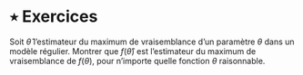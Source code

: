 # ٭ Exercices

:::{exr-mlef}

Soit $\hat{\theta}$ l'estimateur du maximum de vraisemblance d'un paramètre $\theta$ dans un modèle régulier. Montrer que $f(\hat{\theta})$ est l'estimateur du maximum de vraisemblance de $f(\theta)$, pour n'importe quelle fonction $\theta$ raisonnable. 

:::